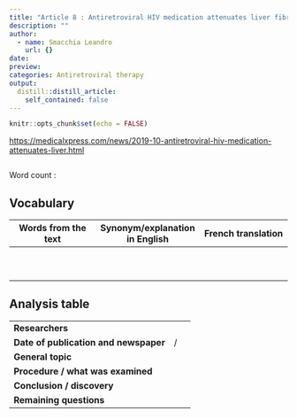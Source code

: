 ```yaml
---
title: "Article 8 : Antiretroviral HIV medication attenuates liver fibrosis"
description: ""
author:
  - name: Smacchia Leandro
    url: {}
date: 
preview: 
categories: Antiretroviral therapy
output:
  distill::distill_article:
    self_contained: false
---
```


```r
knitr::opts_chunk$set(echo = FALSE)
```

<https://medicalxpress.com/news/2019-10-antiretroviral-hiv-medication-attenuates-liver.html>


![]()


Word count : 


## Vocabulary 

| Words from the text | Synonym/explanation in English | French translation |
|--|--|--|
|  |  |  |
|  |  |  |
|  |  |  |
|  |  |  |
|  |  |  |
|  |  |  |
|  |  |  |
|  |  |  |
|  |  |  |
|  |  |  |


## Analysis table 

|  |  |  |
|--|--|--|
| **Researchers** |  |
| **Date of publication and newspaper** |  /  |
| **General topic** |  |
| **Procedure / what was examined** |  |
| **Conclusion / discovery** |  |
| **Remaining questions** |  |


